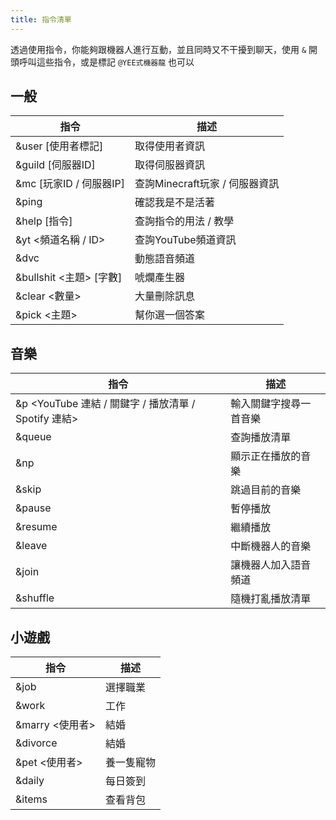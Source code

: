 ---
title: 指令清單
---


透過使用指令，你能夠跟機器人進行互動，並且同時又不干擾到聊天，使用 `&` 開頭呼叫這些指令，或是標記 `@YEE式機器龍` 也可以

## 一般

| 指令                  | 描述                    |
|---------------------|-----------------------|
| &user [使用者標記]       | 取得使用者資訊               |
| &guild [伺服器ID]      | 取得伺服器資訊               |
| &mc [玩家ID / 伺服器IP]  | 查詢Minecraft玩家 / 伺服器資訊 |
| &ping               | 確認我是不是活著              |
| &help [指令]          | 查詢指令的用法 / 教學          |
| &yt <頻道名稱 / ID>     | 查詢YouTube頻道資訊         |
| &dvc                | 動態語音頻道                |
| &bullshit <主題> [字數] | 唬爛產生器                 |
| &clear <數量>         | 大量刪除訊息                |
| &pick <主題>          | 幫你選一個答案               |

<Adsense/>

## 音樂

| 指令                                        | 描述          |
|-------------------------------------------|-------------|
| &p <YouTube 連結 / 關鍵字 / 播放清單 / Spotify 連結> | 輸入關鍵字搜尋一首音樂 |
| &queue                                    | 查詢播放清單      |
| &np                                       | 顯示正在播放的音樂   |
| &skip                                     | 跳過目前的音樂     |
| &pause                                    | 暫停播放        |
| &resume                                   | 繼續播放        |
| &leave                                    | 中斷機器人的音樂    |
| &join                                     | 讓機器人加入語音頻道  |
| &shuffle                                  | 隨機打亂播放清單    |

## 小遊戲

| 指令           | 描述    |
|--------------|-------|
| &job         | 選擇職業  |
| &work        | 工作    |
| &marry <使用者> | 結婚    |
| &divorce     | 結婚    |
| &pet <使用者>   | 養一隻寵物 |
| &daily       | 每日簽到  |
| &items       | 查看背包  |

<Adsense/>
